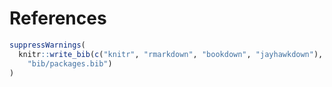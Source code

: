 # References {-}

\setlength{\parindent}{-15pt}
\setlength{\leftskip}{15pt}
\noindent

```r
suppressWarnings(
  knitr::write_bib(c("knitr", "rmarkdown", "bookdown", "jayhawkdown"),
    "bib/packages.bib")
)
```

<div id="refs"></div>

\setlength{\parindent}{15pt}
\setlength{\leftskip}{0pt}
